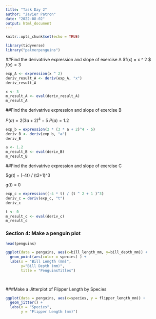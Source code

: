 ```yaml
---
title: "Task Day 2"
author: "Javier Patron"
date: "2022-08-02"
output: html_document
---
```


```r
knitr::opts_chunk$set(echo = TRUE)

library(tidyverse)
library("palmerpenguins")


```

##Find the derivatrive expression and slope of exercise A
$f(x) = x ^ 2 $
$f(x) = 3$

```r
exp_A <- expression(x ^ 2)
deriv_result_A <- deriv(exp_A, "x")
deriv_result_A

x <- 3
m_result_A <- eval(deriv_result_A)
m_result_A

```

##Find the derivatrive expression and slope of exercise B

$P(a) = 2(3a + 2)^4 - 5$
$P(a) = 1.2$

```r
exp_b = expression(2 * (3 * a + 2)^4 - 5)
deriv_B <- deriv(exp_b, "a")
deriv_B

a <- 1.2
m_result_B <- eval(deriv_B)
m_result_B

```

##Find the derivatrive expression and slope of exercise C

$g(t) = (-4t) / (t2+1)^3

g(t) = 0

```r
exp_c = expression((-4 * t) / (t ^ 2 + 1 )^3)
deriv_c = deriv(exp_c, "t")
deriv_c

t <- 0
m_result_c <- eval(deriv_c)
m_result_c


```



### Section 4: Make a penguin plot

```r

head(penguins)

ggplot(data = penguins, aes(x=bill_length_mm, y=bill_depth_mm)) + 
  geom_point(aes(color = species) ) + 
  labs(x = "Bill Length (mm)", 
       y="Bill Depth (mm)", 
       title = "PenguinsTitles")
            
             
```

###Make a Jitterplot of Flipper Length by Species

```r
ggplot(data = penguins, aes(x=species, y = flipper_length_mm)) +
  geom_jitter() + 
  labs(x = "Species", 
       y = "Flipper Length (mm)")
```




